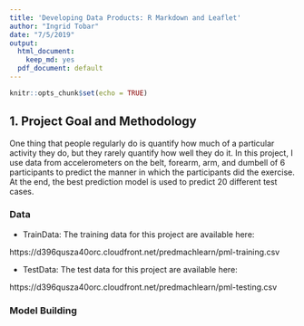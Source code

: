 ```yaml
---
title: 'Developing Data Products: R Markdown and Leaflet'
author: "Ingrid Tobar"
date: "7/5/2019"
output:
  html_document:
    keep_md: yes
  pdf_document: default
---
```


```r
knitr::opts_chunk$set(echo = TRUE)
```

## 1. Project Goal and Methodology

One thing that people regularly do is quantify how much of a particular activity they do, but they rarely quantify how well they do it. In this project, I use data from accelerometers on the belt, forearm, arm, and dumbell of 6 participants to predict the manner in which the participants did the exercise. At the end, the best prediction model is used to predict 20 different test cases.


### Data

- TrainData: The training data for this project are available here:

https://d396qusza40orc.cloudfront.net/predmachlearn/pml-training.csv

- TestData: The test data for this project are available here:

https://d396qusza40orc.cloudfront.net/predmachlearn/pml-testing.csv

### Model Building